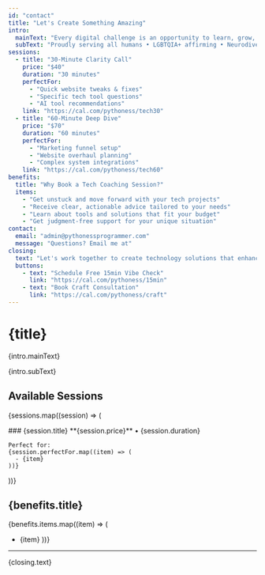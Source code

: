 ```yaml
---
id: "contact"
title: "Let's Create Something Amazing"
intro:
  mainText: "Every digital challenge is an opportunity to learn, grow, and maybe even laugh a little along the way. Let's work together to find your path to tech confidence."
  subText: "Proudly serving all humans • LGBTQIA+ affirming • Neurodiversity celebrating • Always judgment-free"
sessions:
  - title: "30-Minute Clarity Call"
    price: "$40"
    duration: "30 minutes"
    perfectFor:
      - "Quick website tweaks & fixes"
      - "Specific tech tool questions"
      - "AI tool recommendations"
    link: "https://cal.com/pythoness/tech30"
  - title: "60-Minute Deep Dive"
    price: "$70"
    duration: "60 minutes"
    perfectFor:
      - "Marketing funnel setup"
      - "Website overhaul planning"
      - "Complex system integrations"
    link: "https://cal.com/pythoness/tech60"
benefits:
  title: "Why Book a Tech Coaching Session?"
  items:
    - "Get unstuck and move forward with your tech projects"
    - "Receive clear, actionable advice tailored to your needs"
    - "Learn about tools and solutions that fit your budget"
    - "Get judgment-free support for your unique situation"
contact:
  email: "admin@pythonessprogrammer.com"
  message: "Questions? Email me at"
closing:
  text: "Let's work together to create technology solutions that enhance your work, not complicate it. My approach combines technical expertise with empathy, ensuring you get solutions that truly work for you."
  buttons:
    - text: "Schedule Free 15min Vibe Check"
      link: "https://cal.com/pythoness/15min"
    - text: "Book Craft Consultation"
      link: "https://cal.com/pythoness/craft"
---
```


# {title}

{intro.mainText}

{intro.subText}

## Available Sessions

{sessions.map((session) => (
  <div key={session.title}>
    ### {session.title}
    **{session.price}** • {session.duration}

    Perfect for:
    {session.perfectFor.map((item) => (
      - {item}
    ))}
  </div>
))}

## {benefits.title}

{benefits.items.map((item) => (
  - {item}
))}

---

{closing.text} 